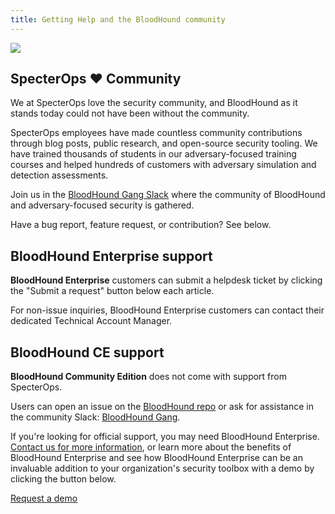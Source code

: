 ```yaml
---
title: Getting Help and the BloodHound community
---
```


<Frame>
  <img src="/hc/article_attachments/18258001080731.png"/>
</Frame>

## SpecterOps ❤️ Community

We at SpecterOps love the security community, and BloodHound as it stands today could not have been without the community.

SpecterOps employees have made countless community contributions through blog posts, public research, and open-source security tooling. We have trained thousands of students in our adversary-focused training courses and helped hundreds of customers with adversary simulation and detection assessments.

Join us in the [BloodHound Gang Slack](https://ghst.ly/BHSlack) where the community of BloodHound and adversary-focused security is gathered.

Have a bug report, feature request, or contribution? See below.

## BloodHound Enterprise support

**BloodHound Enterprise** customers can submit a helpdesk ticket by clicking the "Submit a request" button below each article.

For non-issue inquiries, BloodHound Enterprise customers can contact their dedicated Technical Account Manager.

## BloodHound CE support

**BloodHound Community Edition** does not come with support from SpecterOps.

Users can open an issue on the [BloodHound repo](https://github.com/SpecterOps/BloodHound) or ask for assistance in the community Slack: [BloodHound Gang](https://ghst.ly/BHSlack).

If you're looking for official support, you may need BloodHound Enterprise. [Contact us for more information](https://bloodhoundenterprise.io/contact-us/), or learn more about the benefits of BloodHound Enterprise and see how BloodHound Enterprise can be an invaluable addition to your organization's security toolbox with a demo by clicking the button below.

[Request a demo](https://bloodhoundenterprise.io/demo/)

